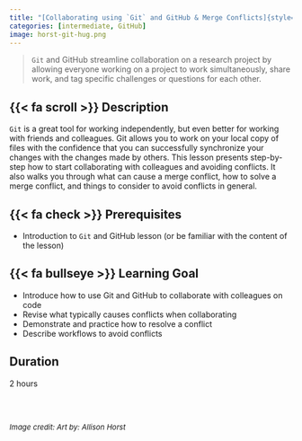 ```yaml
---
title: "[Collaborating using `Git` and GitHub & Merge Conflicts]{style=color:#26805C}"
categories: [intermediate, GitHub]
image: horst-git-hug.png
---
```


> `Git` and GitHub streamline collaboration on a research project by allowing everyone working on a project to work simultaneously, share work, and tag specific challenges or questions for each other.

## {{< fa scroll >}} Description

`Git` is a great tool for working independently, but even better for working with friends and colleagues. Git allows you to work on your local copy of files with the confidence that you can successfully synchronize your changes with the changes made by others. This lesson presents step-by-step how to start collaborating with colleagues and avoiding conflicts. It also walks you through what can cause a merge conflict, how to solve a merge conflict, and things to consider to avoid conflicts in general.

## {{< fa check >}} Prerequisites

-   Introduction to `Git` and GitHub lesson (or be familiar with the content of the lesson)

## {{< fa bullseye >}} Learning Goal

-   Introduce how to use Git and GitHub to collaborate with colleagues on code
-   Revise what typically causes conflicts when collaborating
-   Demonstrate and practice how to resolve a conflict
-   Describe workflows to avoid conflicts

## <i class="fa-regular fa-clock"></i> Duration

2 hours


<br>

<font size="2">  
    _Image credit: Art by: Allison Horst_
</font>
